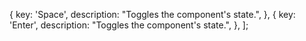   {
    key: 'Space',
    description: "Toggles the component's state.",
  },
  {
    key: 'Enter',
    description: "Toggles the component's state.",
  },
];
